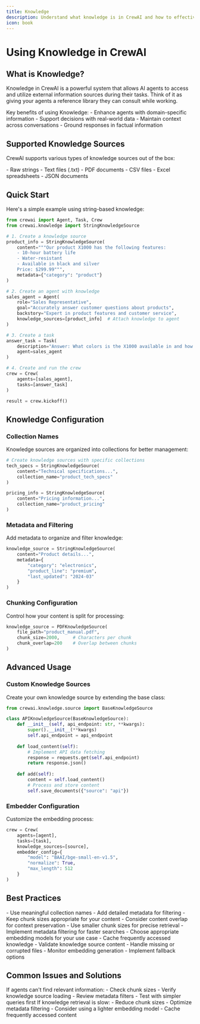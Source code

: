 ```yaml
---
title: Knowledge
description: Understand what knowledge is in CrewAI and how to effectively use it.
icon: book
---
```


# Using Knowledge in CrewAI

## What is Knowledge?

Knowledge in CrewAI is a powerful system that allows AI agents to access and utilize external information sources during their tasks. Think of it as giving your agents a reference library they can consult while working.

<Info>
  Key benefits of using Knowledge:
  - Enhance agents with domain-specific information
  - Support decisions with real-world data
  - Maintain context across conversations
  - Ground responses in factual information
</Info>

## Supported Knowledge Sources

CrewAI supports various types of knowledge sources out of the box:

<CardGroup cols={2}>
  <Card title="Text Sources" icon="text">
    - Raw strings
    - Text files (.txt)
    - PDF documents
  </Card>
  <Card title="Structured Data" icon="table">
    - CSV files
    - Excel spreadsheets
    - JSON documents
  </Card>
</CardGroup>

## Quick Start

Here's a simple example using string-based knowledge:

```python
from crewai import Agent, Task, Crew
from crewai.knowledge import StringKnowledgeSource

# 1. Create a knowledge source
product_info = StringKnowledgeSource(
    content="""Our product X1000 has the following features:
    - 10-hour battery life
    - Water-resistant
    - Available in black and silver
    Price: $299.99""",
    metadata={"category": "product"}
)

# 2. Create an agent with knowledge
sales_agent = Agent(
    role="Sales Representative",
    goal="Accurately answer customer questions about products",
    backstory="Expert in product features and customer service",
    knowledge_sources=[product_info]  # Attach knowledge to agent
)

# 3. Create a task
answer_task = Task(
    description="Answer: What colors is the X1000 available in and how much does it cost?",
    agent=sales_agent
)

# 4. Create and run the crew
crew = Crew(
    agents=[sales_agent],
    tasks=[answer_task]
)

result = crew.kickoff()
```

## Knowledge Configuration

### Collection Names

Knowledge sources are organized into collections for better management:

```python
# Create knowledge sources with specific collections
tech_specs = StringKnowledgeSource(
    content="Technical specifications...",
    collection_name="product_tech_specs"
)

pricing_info = StringKnowledgeSource(
    content="Pricing information...",
    collection_name="product_pricing"
)
```

### Metadata and Filtering

Add metadata to organize and filter knowledge:

```python
knowledge_source = StringKnowledgeSource(
    content="Product details...",
    metadata={
        "category": "electronics",
        "product_line": "premium",
        "last_updated": "2024-03"
    }
)
```

### Chunking Configuration

Control how your content is split for processing:

```python
knowledge_source = PDFKnowledgeSource(
    file_path="product_manual.pdf",
    chunk_size=2000,     # Characters per chunk
    chunk_overlap=200    # Overlap between chunks
)
```

## Advanced Usage

### Custom Knowledge Sources

Create your own knowledge source by extending the base class:

```python
from crewai.knowledge.source import BaseKnowledgeSource

class APIKnowledgeSource(BaseKnowledgeSource):
    def __init__(self, api_endpoint: str, **kwargs):
        super().__init__(**kwargs)
        self.api_endpoint = api_endpoint
    
    def load_content(self):
        # Implement API data fetching
        response = requests.get(self.api_endpoint)
        return response.json()
    
    def add(self):
        content = self.load_content()
        # Process and store content
        self.save_documents({"source": "api"})
```

### Embedder Configuration

Customize the embedding process:

```python
crew = Crew(
    agents=[agent],
    tasks=[task],
    knowledge_sources=[source],
    embedder_config={
        "model": "BAAI/bge-small-en-v1.5",
        "normalize": True,
        "max_length": 512
    }
)
```

## Best Practices

<AccordionGroup>
  <Accordion title="Content Organization">
    - Use meaningful collection names
    - Add detailed metadata for filtering
    - Keep chunk sizes appropriate for your content
    - Consider content overlap for context preservation
  </Accordion>
  
  <Accordion title="Performance Tips">
    - Use smaller chunk sizes for precise retrieval
    - Implement metadata filtering for faster searches
    - Choose appropriate embedding models for your use case
    - Cache frequently accessed knowledge
  </Accordion>
  
  <Accordion title="Error Handling">
    - Validate knowledge source content
    - Handle missing or corrupted files
    - Monitor embedding generation
    - Implement fallback options
  </Accordion>
</AccordionGroup>

## Common Issues and Solutions

<AccordionGroup>
  <Accordion title="Content Not Found">
    If agents can't find relevant information:
    - Check chunk sizes
    - Verify knowledge source loading
    - Review metadata filters
    - Test with simpler queries first
  </Accordion>
  
  <Accordion title="Performance Issues">
    If knowledge retrieval is slow:
    - Reduce chunk sizes
    - Optimize metadata filtering
    - Consider using a lighter embedding model
    - Cache frequently accessed content
  </Accordion>
</AccordionGroup>
